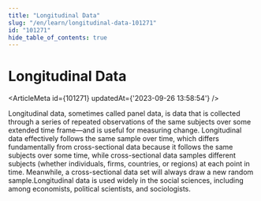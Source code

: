 ```yaml
---
title: "Longitudinal Data"
slug: "/en/learn/longitudinal-data-101271"
id: "101271"
hide_table_of_contents: true
---
```



# Longitudinal Data

<ArticleMeta id={101271} updatedAt={'2023-09-26 13:58:54'} />
<div className='border-solid border-b border-t-0 my-4 border-[var(--ifm-color-gray-300)]' />

Longitudinal data, sometimes called panel data, is data that is collected through a series of repeated observations of the same subjects over some extended time frame—and is useful for measuring change. Longitudinal data effectively follows the same sample over time, which differs fundamentally from cross-sectional data because it follows the same subjects over some time, while cross-sectional data samples different subjects (whether individuals, firms, countries, or regions) at each point in time. Meanwhile, a cross-sectional data set will always draw a new random sample.Longitudinal data is used widely in the social sciences, including among economists, political scientists, and sociologists.
